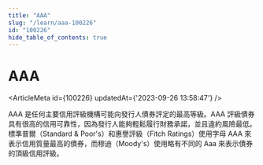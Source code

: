 ```yaml
---
title: "AAA"
slug: "/learn/aaa-100226"
id: "100226"
hide_table_of_contents: true
---
```



# AAA

<ArticleMeta id={100226} updatedAt={'2023-09-26 13:58:47'} />
<div className='border-solid border-b border-t-0 my-4 border-[var(--ifm-color-gray-300)]' />

AAA 是任何主要信用評級機構可能向發行人債券評定的最高等級。AAA 評級債券具有很高的信用可靠性，因為發行人能夠輕鬆履行財務承諾，並且違約風險最低。標準普爾（Standard & Poor's）和惠譽評級（Fitch Ratings）使用字母 AAA 來表示信用質量最高的債券，而穆迪（Moody's）使用略有不同的 Aaa 來表示債券的頂級信用評級。
